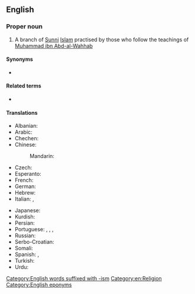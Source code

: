 ==English==
{{wikipedia}}

===Proper noun===
{{en-proper noun|-}}

# {{lb|en|Islam}} A branch of [[Sunni]] [[Islam]] practised by those who follow the teachings of [[w:Muhammad ibn Abd-al-Wahhab|Muhammad ibn Abd-al-Wahhab]]

====Synonyms====
* {{l|en|Salafism}}

====Related terms====
* {{l|en|Wahhabite}}

====Translations====
{{trans-top|branch of Sunni Islam}}
* Albanian: {{t-needed|sq}}
* Arabic: {{t|ar|وَهَّابِيَّة|f}}
* Chechen: {{t-needed|ce}}
* Chinese:
*: Mandarin: {{t|cmn|瓦哈比派|tr=Wǎhābǐ pài|sc=Hani}}
* Czech: {{t|cs|wahhábismus|m}}
* Esperanto: {{t-needed|eo}}
* French: {{t+|fr|wahhabisme|m}}
* German: {{t+|de|Wahhabismus|m}}
* Hebrew: {{t-needed|he}}
* Italian: {{t|it|wahhabismo|m}}, {{t|it|wahabismo|m}}
{{trans-mid}}
* Japanese: {{t|ja|ワッハーブ派|tr=Wahhābu-ha|sc=Jpan}}
* Kurdish: {{t-needed|ku}}
* Persian: {{t-needed|fa}}
* Portuguese: {{t|pt|wahabismo|m}}, {{t|pt|Wahabismo|m}}, {{t|pt|wahhabismo}}, {{t|pt|Wahhabismo|m}}
* Russian: {{t+|ru|ваххаби́зм|m}}
* Serbo-Croatian: {{t|sh|vahabizam|m}}
* Somali: {{t-needed|so}}
* Spanish: {{t|es|wahhabismo|m}}, {{t|es|wahabismo|m}}
* Turkish: {{t-needed|tr}}
* Urdu: {{t-needed|ur}}
{{trans-bottom}}

[[Category:English words suffixed with -ism]]
[[Category:en:Religion]]
[[Category:English eponyms]]